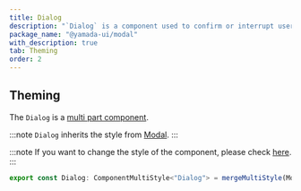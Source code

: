 ```yaml
---
title: Dialog
description: "`Dialog` is a component used to confirm or interrupt user actions."
package_name: "@yamada-ui/modal"
with_description: true
tab: Theming
order: 2
---
```


## Theming

The `Dialog` is a [multi part component](/styled-system/theming/component-styles#multi-part-components).

:::note
`Dialog` inherits the style from [Modal](/components/overlay/modal).
:::

:::note
If you want to change the style of the component, please check [here](/styled-system/theming/customize-theme#changing-the-style-of-components).
:::

```ts
export const Dialog: ComponentMultiStyle<"Dialog"> = mergeMultiStyle(Modal)()
```

